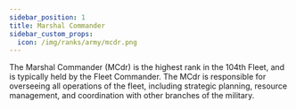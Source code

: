 ```yaml
---
sidebar_position: 1
title: Marshal Commander
sidebar_custom_props:
  icon: /img/ranks/army/mcdr.png
---
```



The Marshal Commander (MCdr) is the highest rank in the 104th Fleet, and is typically held by the Fleet Commander. The MCdr is responsible for overseeing all operations of the fleet, including strategic planning, resource management, and coordination with other branches of the military.

